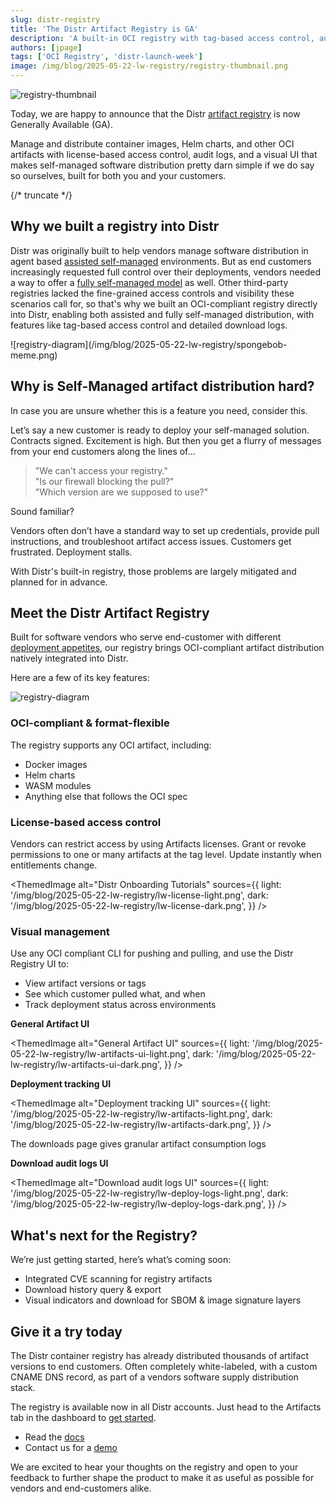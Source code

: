 ```yaml
---
slug: distr-registry
title: 'The Distr Artifact Registry is GA'
description: 'A built-in OCI registry with tag-based access control, audit logs, and support for Helm, Docker & more, designed to simplify self-managed software distribution for both vendors and customers.'
authors: [jpage]
tags: ['OCI Registry', 'distr-launch-week']
image: /img/blog/2025-05-22-lw-registry/registry-thumbnail.png
---
```



![registry-thumbnail](/img/blog/2025-05-22-lw-registry/registry-thumbnail.png)

Today, we are happy to announce that the Distr [artifact registry](https://distr.sh/docs/product/registry/) is now Generally Available (GA).

Manage and distribute container images, Helm charts, and other OCI artifacts with license-based access control, audit logs, and a visual UI that makes self-managed software distribution pretty darn simple if we do say so ourselves, built for both you and your customers.

{/* truncate */}

## Why we built a registry into Distr

Distr was originally built to help vendors manage software distribution in agent based [assisted self-managed](https://distr.sh/docs/use-cases/assisted-self-managed/) environments.
But as end customers increasingly requested full control over their deployments, vendors needed a way to offer a [fully self-managed model](https://distr.sh/docs/use-cases/fully-self-managed/) as well.
Other third-party registries lacked the fine-grained access controls and visibility these scenarios call for, so that's why we built an OCI-compliant registry directly into Distr, enabling both assisted and fully self-managed distribution, with features like tag-based access control and detailed download logs.

<div style={{textAlign: 'center'}}>
  ![registry-diagram](/img/blog/2025-05-22-lw-registry/spongebob-meme.png)
</div>

## Why is Self-Managed artifact distribution hard?

In case you are unsure whether this is a feature you need, consider this.

Let’s say a new customer is ready to deploy your self-managed solution.
Contracts signed.
Excitement is high.
But then you get a flurry of messages from your end customers along the lines of…

> "We can't access your registry."  
> "Is our firewall blocking the pull?"  
> "Which version are we supposed to use?"

Sound familiar?

Vendors often don’t have a standard way to set up credentials, provide pull instructions, and troubleshoot artifact access issues.
Customers get frustrated.
Deployment stalls.

With Distr's built-in registry, those problems are largely mitigated and planned for in advance.

<DefaultCTA />

## Meet the Distr Artifact Registry

Built for software vendors who serve end-customer with different [deployment appetites](https://distr.sh/docs/use-cases/fully-self-managed/), our registry brings OCI-compliant artifact distribution natively integrated into Distr.

Here are a few of its key features:

![registry-diagram](/img/blog/2025-05-22-lw-registry/registry-diagram.png)

### OCI-compliant & format-flexible

The registry supports any OCI artifact, including:

- Docker images
- Helm charts
- WASM modules
- Anything else that follows the OCI spec

### License-based access control

Vendors can restrict access by using Artifacts licenses. Grant or revoke permissions to one or many artifacts at the tag level. Update instantly when entitlements change.

<ThemedImage
  alt="Distr Onboarding Tutorials"
  sources={{
    light: '/img/blog/2025-05-22-lw-registry/lw-license-light.png',
    dark: '/img/blog/2025-05-22-lw-registry/lw-license-dark.png',
  }}
/>

### Visual management

Use any OCI compliant CLI for pushing and pulling, and use the Distr Registry UI to:

- View artifact versions or tags
- See which customer pulled what, and when
- Track deployment status across environments

**General Artifact UI**

<ThemedImage
  alt="General Artifact UI"
  sources={{
    light: '/img/blog/2025-05-22-lw-registry/lw-artifacts-ui-light.png',
    dark: '/img/blog/2025-05-22-lw-registry/lw-artifacts-ui-dark.png',
  }}
/>

**Deployment tracking UI**

<ThemedImage
  alt="Deployment tracking UI"
  sources={{
    light: '/img/blog/2025-05-22-lw-registry/lw-artifacts-light.png',
    dark: '/img/blog/2025-05-22-lw-registry/lw-artifacts-dark.png',
  }}
/>

The downloads page gives granular artifact consumption logs

**Download audit logs UI**

<ThemedImage
  alt="Download audit logs UI"
  sources={{
    light: '/img/blog/2025-05-22-lw-registry/lw-deploy-logs-light.png',
    dark: '/img/blog/2025-05-22-lw-registry/lw-deploy-logs-dark.png',
  }}
/>

## What's next for the Registry?

We’re just getting started, here’s what’s coming soon:

- Integrated CVE scanning for registry artifacts
- Download history query & export
- Visual indicators and download for SBOM & image signature layers

## Give it a try today

The Distr container registry has already distributed thousands of artifact versions to end customers.
Often completely white-labeled, with a custom CNAME DNS record, as part of a vendors software supply distribution stack.

The registry is available now in all Distr accounts. Just head to the Artifacts tab in the dashboard to [get started](https://distr.sh/docs/guides/container-registry/).

- Read the [docs](https://distr.sh/docs/product/registry/)
- Contact us for a [demo](https://cal.glasskube.com/team/gk/demo)

We are excited to hear your thoughts on the registry and open to your feedback to further shape the product to make it as useful as possible for vendors and end-customers alike.

<DefaultCTA />
